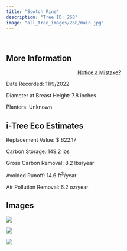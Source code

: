 ```yaml
---
title: "Scotch Pine"
description: "Tree ID: 268"
image: "all_tree_images/268/main.jpg"
---
```


<br>

## **More Information**
::: column-margin
<center><a class="button" href="https://forms.gle/W6f5nwYxrM33hF4f7">Notice a Mistake?</a></center>
:::


Date Recorded:  11/9/2022

Diameter at Breast Height:  7.8  inches

Planters:  Unknown

## **i-Tree Eco Estimates**


 Replacement Value: $ 622.17

 Carbon Storage:  149.2  lbs

 Gross Carbon Removal:  8.2  lbs/year

 Avoided Runoff:  14.6  ft<sup>3</sup>/year

 Air Pollution Removal:  6.2  oz/year

## **Images**


 ![](all_tree_images/268/IMG_7330.jpg)

 ![](all_tree_images/268/IMG_7332.jpg)

 ![](all_tree_images/268/main.jpg)
